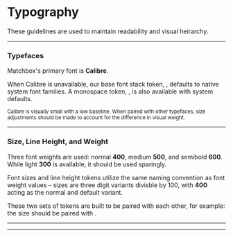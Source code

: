 
# Typography

These guidelines are used to maintain readability and visual heirarchy.

---

### Typefaces

Matchbox's primary font is **Calibre**.

When Calibre is unavailable, our base font stack token, <Token name='font-family-base'/>, defaults to native system font families. A monospace token, <Token name='font-family-monospace' />, is also available with system defaults.

<small>Calibre is visually small with a low baseline. When paired with other typefaces, size adjustments should be made to account for the difference in visual weight.</small>

---
### Size, Line Height, and Weight
Three font weights are used: normal **400**, medium **500**, and semibold **600**. While light **300** is available, it should be used sparingly.

Font sizes and line height tokens utilize the same naming convention as font weight values – sizes are three digit variants divisble by 100, with **400** acting as the normal and default variant.

These two sets of tokens are built to be paired with each other, for example: the size <Token name='font-size-800' /> should be paired with <Token name='line-height-800' />.

---

<TypographyExplorer />

---
